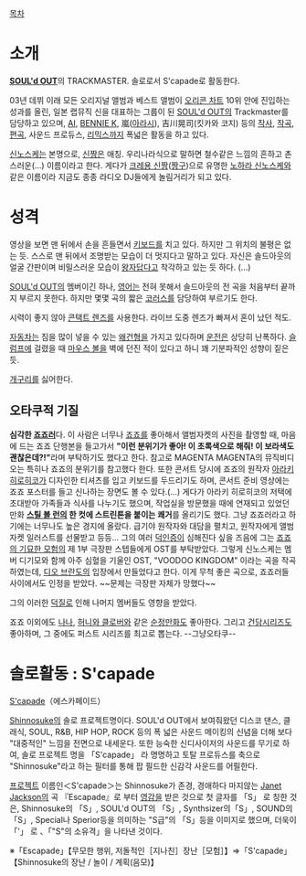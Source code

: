 [[목차]]
= 소개 =
'''[[SOUL'd OUT]]'''의 TRACKMASTER.
솔로로서 S'capade로 활동한다.

03년 데뷔 이래 모든 오리지널 앨범과 베스트 앨범이 [[오리콘 차트]] 10위 안에 진입하는 성과를 올린, 일본 랩뮤직 신을 대표하는 그룹이 된 [[SOUL'd OUT]]의  Trackmaster를 담당하고 있으며, [[AI]], [[BENNIE K]], 嵐([[아라시]]), 吉川晃司(킷카와 코지) 등의 [[작사]], [[작곡]], [[편곡]], 사운드 프로듀스, [[리믹스]]까지 폭넓은 활동을 하고 있다.

[[신노스케]]는 본명으로, [[신짱]]은 애칭. 우리나라식으로 말하면 철수같은 느낌의 흔하고 촌스러운(...) 이름이라고 한다. 게다가 [[크레용 신짱]]([[짱구]])으로 유명한 [[노하라 신노스케]]와 같은 이름이라 지금도 종종 라디오 DJ들에게 놀림거리가 되고 있다. 
= 성격 =
영상을 보면 맨 뒤에서 손을 흔들면서 [[키보드]]를 치고 있다. 하지만 그 위치의 불평은 없는 듯. 스스로 맨 뒤에서 조명받는 모습이 더 멋지다고 말하고 있다. 자신은 솔드아웃의 얼굴 간판이며 비밀스러운 모습이 [[왕자]]답다고 착각하고 있는 듯 하다. (...) 

[[SOUL'd OUT]]의 멤버이긴 하나, [[영어]]는 전혀 못해서 솔드아웃의 전 곡을 처음부터 끝까지 부르지 못한다. 하지만 몇몇 곡의 짧은 [[코러스]]를 담당하여 부르기도 한다.  

시력이 좋지 않아 [[콘택트 렌즈]]를 사용한다. 라이브 도중 렌즈가 빠져서 혼이 났던 적도. 

[[자동차]]는 짐을 많이 넣을 수 있는 [[왜건]]형을 가지고 있다하며 [[운전]]은 상당히 난폭하다. [[슬럼프]]에 걸렸을 때 [[마우스 볼]]을 벽에 던진 적이 있다고 하니 꽤 기분파적인 성향이 짙은 듯. 

[[개구리]]를 싫어한다.
== 오타쿠적 기질 ==
'''심각한 [[죠죠러]]'''다.
이 사람은 너무나 [[죠죠]]를 좋아해서 앨범자켓의 사진을 촬영할 때, 마음에 드는 죠죠 단행본을 들고가서 '''"이런 분위기가 좋아! 이 초록색으로 해줘! 이 보라색도 괜찮은데?!"'''라며 부탁하기도 했다고 한다. 참고로 MAGENTA MAGENTA의 뮤직비디오는 특히나 죠죠의 분위기를 참고했다 한다. 
또한 콘서트 당시에 죠죠의 원작자 [[아라키 히로히코]]가 디자인한 티셔츠를 입고 키보드를 두드리기도 하며, 콘서트 준비 영상에는 죠죠 포스터를 들고 신나하는 장면도 볼 수 있다.(...)
게다가 아라키 히로히코의 저택에 초대받아 가족들과 식사를 나누기도 했으며, 작업실을 방문했을 때에 연재되고 있었던 만화 '''[[스틸 볼 런]]의 한 컷에 스트린톤을 붙이는 쾌거'''를 올리기도 했다.
그냥 죠죠러라고 하기에는 너무나도 높은 경지에 올랐다. 급기야 원작자와 대담을 펼치고, 원작자에게 앨범자켓 일러스트를 선물받고 등등... 그의 여러 [[덕인증]]이 심해진다 싶을 즈음에 그는 [[죠죠의 기묘한 모험]]의 제 1부 극장판 스텝들에게 OST를 부탁받았다. 그렇게 신노스케는 멤버 디기모와 함께 아주 심혈을 기울인 OST, "VOODOO KINGDOM" 이라는 곡을 작곡하였는데, [[디오 브란도]]의 입장에서 만들었다고 한다. 이게 무척 좋은 곡으로, 죠죠러들 사이에서도 인정을 받았다. ~~문제는 극장판 자체가 망했다~~

그의 이러한 [[덕질]]로 인해 나머지 멤버들도 영향을 받았다.

죠죠 이외에도 [[나나]], [[허니와 클로버]]와 같은 [[순정만화]]도 좋아한다. 그리고 [[건담]]시리즈도 좋아하며, 그 중에도 퍼스트 시리즈를 최고로 뽑는다. --그냥오타쿠--
= 솔로활동 : S'capade =
[[S'capade]]（에스카페이드）

[[Shinnosuke]]의 솔로 프로젝트명이다. SOUL'd OUT에서 보여줘왔던 디스코 댄스, 클래식, SOUL, R&B, HIP HOP, ROCK 등의 폭 넓은 사운드 메이킹의 신념을 더해 보다 "대중적인" 느낌을 전면으로 내세운다. 또한 능숙한 신디사이저의 사운드를 무기로 하여, 솔로 프로젝트 명을 「S'capade」 라 명명하고 토탈 프로듀스를 축으로 "Shinnosuke"라고 하는 필터를 통해 팝 필드한 신감각 사운드를 어필한다.

[[프로젝트]] 이름인＜S'capade＞는 Shinnosuke가 존경, 경애하다 마지않는 [[Janet Jackson]]의 곡 『Escapade』로 부터 [[영감]]을 받은 것으로 첫 글자를 「S」 로 칭한 것은, Shinnosuke의 「S」, SOUL'd OUT의 「S」, Synthsizer의「S」, SOUND의 「S」, Special나 Sperior등을 의미하는 "S급"의 「S」등을 이미지로 했으며, 더욱이 「'」 로 、「"S"의 소유격」을 나타낸 것이다. 

※「Escapade」【무모한 행위, 저돌적인［지나친］장난［모험］】⇒「S'capade」【Shinnosuke의 장난 / 놀이 / 계획(음모)】
